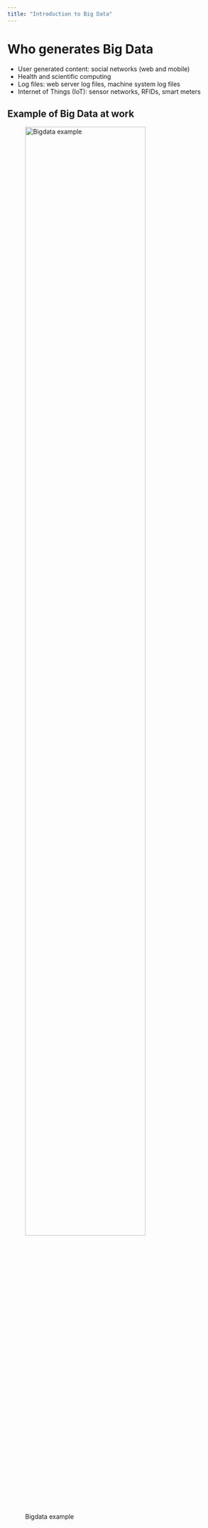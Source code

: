 ```yaml
---
title: "Introduction to Big Data"
---
```


# Who generates Big Data
- User generated content: social networks (web and mobile)
- Health and scientific computing
- Log files: web server log files, machine system log files
- Internet of Things (IoT): sensor networks, RFIDs, smart meters

## Example of Big Data at work
![Bigdata example](images\00_intro\bigdata_example.png){width=80%}